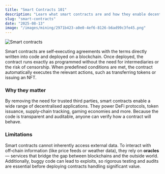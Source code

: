 ```yaml
---
title: "Smart Contracts 101"
description: "Learn what smart contracts are and how they enable decentralised applications."
slug: "smart-contracts"
date: "2025-08-13"
image: "/images/mining/2971b423-a0e0-4ef6-8126-b6ad99c3fe45.png"
---
```



<Image src={frontMatter.image} alt="Smart contracts" width={800} height={400} className="rounded-lg my-4" />

Smart contracts are self‑executing agreements with the terms directly written into code and deployed on a blockchain. Once deployed, the contract runs exactly as programmed without the need for intermediaries or the risk of censorship. When predefined conditions are met, the contract automatically executes the relevant actions, such as transferring tokens or issuing an NFT.

### Why they matter

By removing the need for trusted third parties, smart contracts enable a wide range of decentralised applications. They power DeFi protocols, token issuance, supply‑chain tracking, gaming economies and more. Because the code is transparent and auditable, anyone can verify how a contract will behave.

### Limitations

Smart contracts cannot inherently access external data. To interact with off‑chain information (like price feeds or weather data), they rely on **oracles** — services that bridge the gap between blockchains and the outside world. Additionally, buggy code can lead to exploits, so rigorous testing and audits are essential before deploying contracts handling significant value.